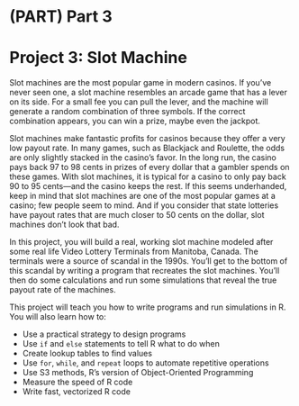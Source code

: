 # (PART) Part 3 {-}

# Project 3: Slot Machine {-}

Slot machines are the most popular game in modern casinos. If you've never seen one, a slot machine resembles an arcade game that has a lever on its side. For a small fee you can pull the lever, and the machine will generate a random combination of three symbols. If the correct combination appears, you can win a prize, maybe even the jackpot.

Slot machines make fantastic profits for casinos because they offer a very low payout rate. In many games, such as Blackjack and Roulette, the odds are only slightly stacked in the casino's favor. In the long run, the casino pays back 97 to 98 cents in prizes of every dollar that a gambler spends on these games. With slot machines, it is typical for a casino to only pay back 90 to 95 cents—and the casino keeps the rest. If this seems underhanded, keep in mind that slot machines are one of the most popular games at a casino; few people seem to mind. And if you consider that state lotteries have payout rates that are much closer to 50 cents on the dollar, slot machines don't look that bad.

In this project, you will build a real, working slot machine modeled after some real life Video Lottery Terminals from Manitoba, Canada. The terminals were a source of scandal in the 1990s. You'll get to the bottom of this scandal by writing a program that recreates the slot machines. You'll then do some calculations and run some simulations that reveal the true payout rate of the machines.

This project will teach you how to write programs and run simulations in R. You will also learn how to: 

* Use a practical strategy to design programs
* Use `if` and `else` statements to tell R what to do when
* Create lookup tables to find values
* Use `for`, `while`, and `repeat` loops to automate repetitive operations 
* Use S3 methods, R's version of Object-Oriented Programming
* Measure the speed of R code
* Write fast, vectorized R code
